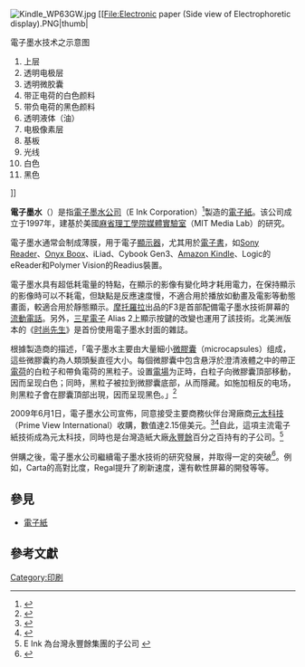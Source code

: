 {{noteTA|G1=IT|zh-cn:时尚先生;zh-tw:君子雜誌;zh-hk:君子雜誌;}}
[[File:Kindle_WP63GW.jpg|right]]
[[File:Electronic paper (Side view of Electrophoretic display).PNG|thumb|<div>電子墨水技术之示意图</div>
<ol>
<li>上层</li>
<li>透明电极层 </li>
<li>透明微胶囊</li>
<li>带正电荷的白色颜料</li>
<li>带负电荷的黑色颜料 </li>
<li>透明液体（油）</li>
<li>电极像素层</li>
<li>基板</li>
<li>光线</li>
<li>白色</li>
<li>黑色</li>
</ol>]]

'''電子墨水'''（{{lang-en|E Ink}}）是指[[E_Ink公司|電子墨水公司]]（E Ink Corporation）<ref>{{cite web |url = http://www.eink.com/ |title = E Ink 電子墨水公司 |accessdate = 2009-08-04}}</ref>製造的[[電子紙|電子紙]]。该公司成立于1997年，建基於美國[[麻省理工學院|麻省理工學院]][[媒體實驗室|媒體實驗室]]（MIT Media Lab）的研究。

電子墨水通常会制成薄膜，用于電子[[顯示器|顯示器]]，尤其用於[[電子書|電子書]]，如[[Sony_Reader|Sony Reader]]、[[Onyx_Boox|Onyx Boox]]、iLiad、Cybook Gen3、[[Amazon_Kindle|Amazon Kindle]]、Logic的 eReader和Polymer Vision的Readius裝置。

電子墨水具有超低耗電量的特點，在顯示的影像有變化時才耗用電力，在保持顯示的影像時可以不耗電，但缺點是反應速度慢，不適合用於播放如動畫及電影等動態畫面，較適合用於靜態顯示。[[摩托羅拉|摩托羅拉]]出品的F3是首部配備電子墨水技術屏幕的[[流動電話|流動電話]]。另外，[[三星電子|三星電子]] Alias 2上顯示按鍵的改變也運用了該技術。北美洲版本的《[[时尚先生_(刊物)|时尚先生]]》是首份使用電子墨水封面的雜誌。

根據製造商的描述，「電子墨水主要由大量細小[[微膠囊|微膠囊]]（microcapsules）组成，這些微膠囊約為人類頭髮直徑大小。每個微膠囊中包含悬浮於澄清液體之中的帶正[[電荷|電荷]]的白粒子和帶負電荷的黑粒子。设置[[電場|電場]]为正時，白粒子向微膠囊頂部移動，因而呈现白色；同時，黑粒子被拉到微膠囊底部，从而隱藏。如施加相反的电场，則黑粒子會在膠囊頂部出現，因而呈现黑色。」<ref>{{cite web |url = http://www.eink.com/technology/howitworks.html |title = E Ink Corporation - Our Technology |author = 電子墨水公司 |accessdate = 2009-08-04 |deadurl = yes |archiveurl = https://web.archive.org/web/20091014045544/http://www.eink.com/technology/howitworks.html |archivedate = 2009-10-14 }}</ref>

2009年6月1日，電子墨水公司宣佈，同意接受主要商務伙伴台灣廠商[[元太科技|元太科技]]（Prime View International）收購，數值達2.15億美元。<ref>{{cite news |title=元太2.15億美元 併購E-Ink |url=http://www.libertytimes.com.tw/2009/new/jun/2/today-e19.htm |publisher=自由時報電子報 |date=2009-06-02 |accessdate=2009-08-04 |deadurl=yes |archiveurl=https://web.archive.org/web/20090605062325/http://www.libertytimes.com.tw/2009/new/jun/2/today-e19.htm |archivedate=2009-06-05 }}</ref><ref>{{cite news|title=元太科技電子紙相關技術|url=http://cdnet.stpi.org.tw/techroom/pclass/pclass_A003.htm|publisher=國家實驗研究院科技政策研究與資訊中心|date=2005-08-19|accessdate=2009-08-04|deadurl=yes|archiveurl=https://web.archive.org/web/20090414042114/http://cdnet.stpi.org.tw/techroom/pclass/pclass_A003.htm|archivedate=2009-04-14}}</ref>自此，這項主流電子紙技術成為元太科技，同時也是台灣造紙大廠[[永豐餘|永豐餘]]百分之百持有的子公司。<ref>E Ink 為台灣永豐餘集團的子公司  {{cite web |url=http://tw.eink.com/about_us.html |title=存档副本 |accessdate=2015-12-28 |deadurl=yes |archiveurl=https://web.archive.org/web/20160310152214/http://tw.eink.com/about_us.html |archivedate=2016-03-10 }}</ref>

併購之後，電子墨水公司繼續電子墨水技術的研究發展，并取得一定的突破<ref>{{cite web |author1=BOOX.HK |title=電子墨水屏介紹 |url=http://www.boox.hk/article/short_essay_about_e_ink_screen.html |website=www.boox.hk |publisher=BOOX.HK |accessdate=2018-11-04 |archive-date=2018-11-04 |archive-url=https://web.archive.org/web/20181104211138/http://www.boox.hk/article/short_essay_about_e_ink_screen.html |dead-url=yes }}</ref>。例如，Carta的高對比度，Regal提升了刷新速度，還有軟性屏幕的開發等等。

==參見==
*[[電子紙|電子紙]]

==參考文獻==
{{reflist}}

{{顯示科技}}


[[Category:印刷|Category:印刷]]